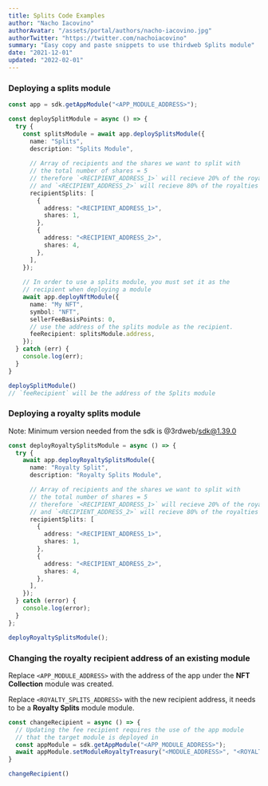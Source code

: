 ```yaml
---
title: Splits Code Examples
author: "Nacho Iacovino"
authorAvatar: "/assets/portal/authors/nacho-iacovino.jpg"
authorTwitter: "https://twitter.com/nachoiacovino"
summary: "Easy copy and paste snippets to use thirdweb Splits module"
date: "2021-12-01"
updated: "2022-02-01"
---
```


### Deploying a splits module

```ts
const app = sdk.getAppModule("<APP_MODULE_ADDRESS>");

const deploySplitModule = async () => {
  try {
    const splitsModule = await app.deploySplitsModule({
      name: "Splits",
      description: "Splits Module",
    
      // Array of recipients and the shares we want to split with
      // the total number of shares = 5
      // therefore `<RECIPIENT_ADDRESS_1>` will recieve 20% of the royalties
      // and `<RECIPIENT_ADDRESS_2>` will recieve 80% of the royalties
      recipientSplits: [
        {
          address: "<RECIPIENT_ADDRESS_1>",
          shares: 1,
        },
        {
          address: "<RECIPIENT_ADDRESS_2>",
          shares: 4,
        },
      ],
    });
    
    // In order to use a splits module, you must set it as the 
    // recipient when deploying a module
    await app.deployNftModule({
      name: "My NFT",
      symbol: "NFT",
      sellerFeeBasisPoints: 0,
      // use the address of the splits module as the recipient.
      feeRecipient: splitsModule.address,
    });
  } catch (err) {
    console.log(err);
  }
}

deploySplitModule()
// `feeRecipient` will be the address of the Splits module
```

### Deploying a royalty splits module

Note: Minimum version needed from the sdk is @3rdweb/sdk@1.39.0

```ts
const deployRoyaltySplitsModule = async () => {
  try {
    await app.deployRoyaltySplitsModule({
      name: "Royalty Split",
      description: "Royalty Splits Module",

      // Array of recipients and the shares we want to split with
      // the total number of shares = 5
      // therefore `<RECIPIENT_ADDRESS_1>` will recieve 20% of the royalties
      // and `<RECIPIENT_ADDRESS_2>` will recieve 80% of the royalties
      recipientSplits: [
        {
          address: "<RECIPIENT_ADDRESS_1>",
          shares: 1,
        },
        {
          address: "<RECIPIENT_ADDRESS_2>",
          shares: 4,
        },
      ],
    });
  } catch (error) {
    console.log(error);
  }
};

deployRoyaltySplitsModule();
```

### Changing the royalty recipient address of an existing module

Replace `<APP_MODULE_ADDRESS>` with the address of the app under the **NFT Collection** module was created.

Replace `<ROYALTY_SPLITS_ADDRESS>` with the new recipient address, it needs to be a **Royalty Splits** module module.

```ts
const changeRecipient = async () => {
  // Updating the fee recipient requires the use of the app module
  // that the target module is deployed in
  const appModule = sdk.getAppModule("<APP_MODULE_ADDRESS>");
  await appModule.setModuleRoyaltyTreasury("<MODULE_ADDRESS>", "<ROYALTY_SPLITS_ADDRESS>");
}

changeRecipient()
```

<MdxNavigation>
  <MdxNavigationItem
    href="/portal/learn/code-examples/vote"
    title="Vote"
  />
  <MdxNavigationItem
    href="/portal/guides"
    title="Developer Guides"
    next
  />
</MdxNavigation>
